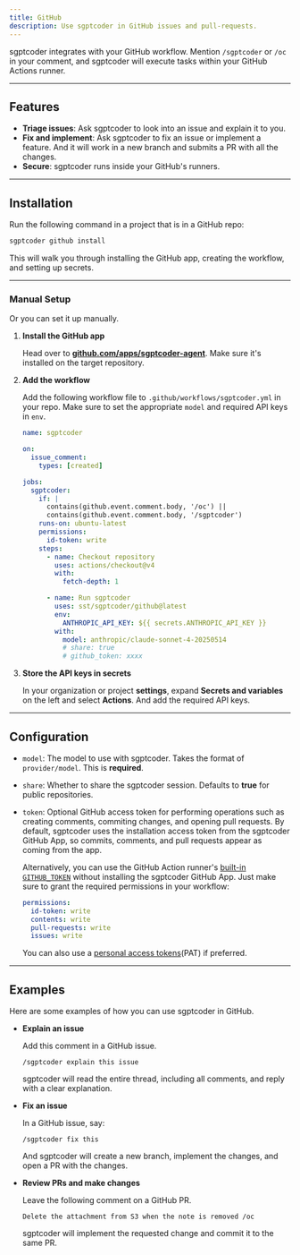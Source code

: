 ```yaml
---
title: GitHub
description: Use sgptcoder in GitHub issues and pull-requests.
---
```


sgptcoder integrates with your GitHub workflow. Mention `/sgptcoder` or `/oc` in your comment, and sgptcoder will execute tasks within your GitHub Actions runner.

---

## Features

- **Triage issues**: Ask sgptcoder to look into an issue and explain it to you.
- **Fix and implement**: Ask sgptcoder to fix an issue or implement a feature. And it will work in a new branch and submits a PR with all the changes.
- **Secure**: sgptcoder runs inside your GitHub's runners.

---

## Installation

Run the following command in a project that is in a GitHub repo:

```bash
sgptcoder github install
```

This will walk you through installing the GitHub app, creating the workflow, and setting up secrets.

---

### Manual Setup

Or you can set it up manually.

1. **Install the GitHub app**

   Head over to [**github.com/apps/sgptcoder-agent**](https://github.com/apps/sgptcoder-agent). Make sure it's installed on the target repository.

2. **Add the workflow**

   Add the following workflow file to `.github/workflows/sgptcoder.yml` in your repo. Make sure to set the appropriate `model` and required API keys in `env`.

   ```yml title=".github/workflows/sgptcoder.yml" {24,26}
   name: sgptcoder

   on:
     issue_comment:
       types: [created]

   jobs:
     sgptcoder:
       if: |
         contains(github.event.comment.body, '/oc') ||
         contains(github.event.comment.body, '/sgptcoder')
       runs-on: ubuntu-latest
       permissions:
         id-token: write
       steps:
         - name: Checkout repository
           uses: actions/checkout@v4
           with:
             fetch-depth: 1

         - name: Run sgptcoder
           uses: sst/sgptcoder/github@latest
           env:
             ANTHROPIC_API_KEY: ${{ secrets.ANTHROPIC_API_KEY }}
           with:
             model: anthropic/claude-sonnet-4-20250514
             # share: true
             # github_token: xxxx
   ```

3. **Store the API keys in secrets**

   In your organization or project **settings**, expand **Secrets and variables** on the left and select **Actions**. And add the required API keys.

---

## Configuration

- `model`: The model to use with sgptcoder. Takes the format of `provider/model`. This is **required**.
- `share`: Whether to share the sgptcoder session. Defaults to **true** for public repositories.
- `token`: Optional GitHub access token for performing operations such as creating comments, commiting changes, and opening pull requests. By default, sgptcoder uses the installation access token from the sgptcoder GitHub App, so commits, comments, and pull requests appear as coming from the app.

  Alternatively, you can use the GitHub Action runner's [built-in `GITHUB_TOKEN`](https://docs.github.com/en/actions/tutorials/authenticate-with-github_token) without installing the sgptcoder GitHub App. Just make sure to grant the required permissions in your workflow:

  ```yaml
  permissions:
    id-token: write
    contents: write
    pull-requests: write
    issues: write
  ```

  You can also use a [personal access tokens](https://docs.github.com/en/authentication/keeping-your-account-and-data-secure/managing-your-personal-access-tokens)(PAT) if preferred.

---

## Examples

Here are some examples of how you can use sgptcoder in GitHub.

- **Explain an issue**

  Add this comment in a GitHub issue.

  ```
  /sgptcoder explain this issue
  ```

  sgptcoder will read the entire thread, including all comments, and reply with a clear explanation.

- **Fix an issue**

  In a GitHub issue, say:

  ```
  /sgptcoder fix this
  ```

  And sgptcoder will create a new branch, implement the changes, and open a PR with the changes.

- **Review PRs and make changes**

  Leave the following comment on a GitHub PR.

  ```
  Delete the attachment from S3 when the note is removed /oc
  ```

  sgptcoder will implement the requested change and commit it to the same PR.
